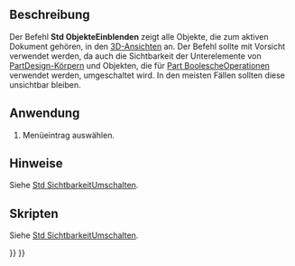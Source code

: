 <languages/>

{{Docnav/de
|[[Std_ToggleObjects/de|ObjekteUmschalten]]
|[[Std_HideObjects/de|ObjekteAusblenden]]
|[[Std_View_Menu/de|Std Menü Ansicht]]
|IconL=Std_ToggleObjects.svg
|IconR=Std_HideObjects.svg
|IconC=Freecad.svg
}}

{{GuiCommand/de
|Name=Std ShowObjects
|Name/de=Std ShowObjects
|MenuLocation=View → Visibility → Show all objects
|Workbenches=All
|SeeAlso=[[Std_ToggleVisibility/de|Std SichtbarkeitUmschalten]], [[Std_ShowSelection/de|Std AuswahlEinblenden]], [[Std_HideSelection|Std AuswahlAusblenden]], [[Std_ToggleObjects/de|Std ObjekteUmschalten]], [[Std_HideObjects/de|Std ObjekteAusblenden]]
}}

<span id="Description"></span>
==Beschreibung==

Der Befehl '''Std ObjekteEinblenden''' zeigt alle Objekte, die zum aktiven Dokument gehören, in den [[3D_view|3D-Ansichten]] an. Der Befehl sollte mit Vorsicht verwendet werden, da auch die Sichtbarkeit der Unterelemente von [[PartDesign_Body/de|PartDesign-Körpern]] und Objekten, die für [[Part_Boolean/de|Part BoolescheOperationen]] verwendet werden, umgeschaltet wird. In den meisten Fällen sollten diese unsichtbar bleiben.

<span id="Usage"></span>
==Anwendung==

# Menüeintrag {{MenuCommand|Ansicht → Sichtbarkeit → [[Image: Std_ShowObjects.svg |16px]] Alle Objekte einblenden}} auswählen.

<span id="Notes"></span>
==Hinweise==

Siehe [[Std_ToggleVisibility/de#Hinweise|Std SichtbarkeitUmschalten]].

<span id="Scripting"></span>
==Skripten==

Siehe [[Std_ToggleVisibility/de#Skripten|Std SichtbarkeitUmschalten]].


{{Docnav/de
|[[Std_ToggleObjects/de|ObjekteUmschalten]]
|[[Std_HideObjects/de|ObjekteAusblenden]]
|[[Std_View_Menu/de|Std Menü Ansicht]]
|IconL=Std_ToggleObjects.svg
|IconR=Std_HideObjects.svg
|IconC=Freecad.svg
}}

{{Std_Base_navi{{#translation:}}}}
{{Userdocnavi{{#translation:}}}}